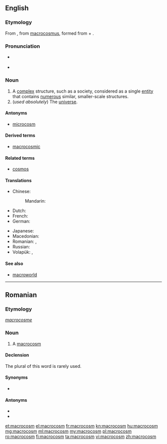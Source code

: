 ==English==
{{wikipedia}}

===Etymology===
From {{etyl|fro|en}} {{term|macrocosme|lang=fro}}, from {{etyl|ML.|en}} [[macrocosmus]], formed from {{etyl|grc|en}} {{term|μακρός|tr=makros||great, long|lang=grc}} + {{term|κόσμος|tr=cosmos||universe, order|lang=grc}}.

===Pronunciation===
* {{a|UK}} {{IPA|/ˈmæk.rəʊˌkɒ.zəm/|lang=en}}
* {{a|US}} {{IPA|/ˈmæk.rəˌkɑ.zəm/|lang=en}}

===Noun===
{{en-noun}}

# A [[complex]] structure, such as a society, considered as a single [[entity]] that contains [[numerous]] similar, smaller-scale structures.
# (''used absolutely'') The [[universe]].

====Antonyms====
* [[microcosm]]

====Derived terms====
* [[macrocosmic]]

====Related terms====
* [[cosmos]]

====Translations====
{{trans-top|a complex structure containing numerous smaller-scale structures}}
* Chinese:
*: Mandarin: {{t+|cmn|大宇宙|tr=dàyǔzhòu|sc=Hani}}
* Dutch: {{t|nl|macrokosmos|m}}
* French: {{t+|fr|macrocosme|m}}
* German: {{t+|de|Makrokosmos|m}}
{{trans-mid}}
* Japanese: {{t|ja|大宇宙|tr=だいうちゅう, daiuchū|sc=Jpan}}
* Macedonian: {{t|mk|макрокосмос|m|tr=makrokósmos}}
* Romanian: {{t+|ro|macrocosm|n}}, {{t+|ro|macrocosmos|n}}
* Russian: {{t+|ru|макрокосм|m|tr=makrokósm|sc=Cyrl}}
* Volapük: {{t|vo|gretavol}}, {{t|vo|makrokosmod}}
{{trans-bottom}}

{{trans-see|the universe|universe}}

====See also====
* [[macroworld]]

----

==Romanian==

===Etymology===
{{etyl|fr|ro}} ''[[macrocosme]]''

===Noun===
{{ro-noun|n|macrocosmuri}}

# A [[#English|macrocosm]]

====Declension====
The plural of this word is rarely used.
{{ro-noun-inv|gend=n|def=macrocosmul|gd=macrocosmului}}

====Synonyms====
* {{l|ro|macrocosmos}}

====Antonyms====
* {{l|ro|microcosm}}
* {{l|ro|microcosmos}}

[[et:macrocosm]]
[[el:macrocosm]]
[[fr:macrocosm]]
[[kn:macrocosm]]
[[hu:macrocosm]]
[[mg:macrocosm]]
[[ml:macrocosm]]
[[my:macrocosm]]
[[pl:macrocosm]]
[[ro:macrocosm]]
[[fi:macrocosm]]
[[ta:macrocosm]]
[[vi:macrocosm]]
[[zh:macrocosm]]